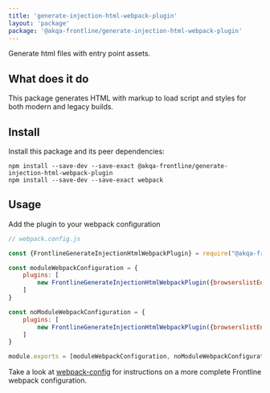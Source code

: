 ```yaml
---
title: 'generate-injection-html-webpack-plugin'
layout: 'package'
package: '@akqa-frontline/generate-injection-html-webpack-plugin'
---
```


Generate html files with entry point assets.

## What does it do
This package generates HTML with markup to load script and styles for both modern and legacy builds.

## Install
Install this package and its peer dependencies:
```
npm install --save-dev --save-exact @akqa-frontline/generate-injection-html-webpack-plugin
npm install --save-dev --save-exact webpack
```

## Usage
Add the plugin to your webpack configuration
```javascript
// webpack.config.js

const {FrontlineGenerateInjectionHtmlWebpackPlugin} = require("@akqa-frontline/generate-injection-html-webpack-plugin")

const moduleWebpackConfiguration = {
    plugins: [
        new FrontlineGenerateInjectionHtmlWebpackPlugin({browserslistEnv: "modern"})
    ]
}

const noModuleWebpackConfiguration = {
    plugins: [
        new FrontlineGenerateInjectionHtmlWebpackPlugin({browserslistEnv: "legacy"})
    ]
}

module.exports = [moduleWebpackConfiguration, noModuleWebpackConfiguration]
```

Take a look at [webpack-config](/getting-started/configuration/webpack-config) for instructions on a more complete Frontline webpack configuration.


